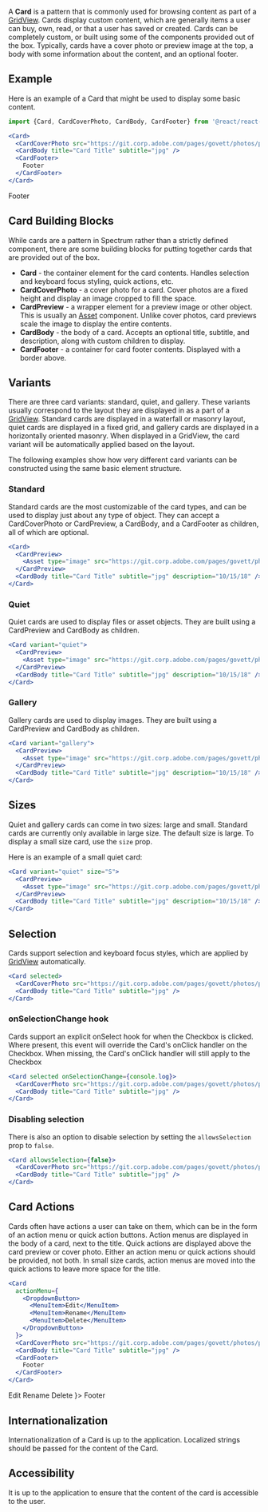 
A **Card** is a pattern that is commonly used for browsing content as part of a [GridView](/components/GridView). Cards display
custom content, which are generally items a user can buy, own, read, or that a user has saved or created. Cards can be completely custom,
or built using some of the components provided out of the box. Typically, cards have a cover photo or preview image at the top, a body with
some information about the content, and an optional footer.

## Example

Here is an example of a Card that might be used to display some basic content.

```jsx
import {Card, CardCoverPhoto, CardBody, CardFooter} from '@react/react-spectrum/Card';

<Card>
  <CardCoverPhoto src="https://git.corp.adobe.com/pages/govett/photos/photos/DSC06369.jpg" />
  <CardBody title="Card Title" subtitle="jpg" />
  <CardFooter>
    Footer
  </CardFooter>
</Card>
```

<div style={{'width': '208px'}}>
  <Card>
    <CardCoverPhoto src="https://git.corp.adobe.com/pages/govett/photos/photos/DSC06369.jpg" />
    <CardBody title="Card Title" subtitle="jpg" />
    <CardFooter>
      Footer
    </CardFooter>
  </Card>
</div>

## Card Building Blocks

While cards are a pattern in Spectrum rather than a strictly defined component, there are some building blocks for putting together
cards that are provided out of the box.

* **Card** - the container element for the card contents. Handles selection and keyboard focus styling, quick actions, etc.
* **CardCoverPhoto** - a cover photo for a card. Cover photos are a fixed height and display an image cropped to fill the space.
* **CardPreview** - a wrapper element for a preview image or other object. This is usually an [Asset](/components/Asset) component.
  Unlike cover photos, card previews scale the image to display the entire contents.
* **CardBody** - the body of a card. Accepts an optional title, subtitle, and description, along with custom children to display.
* **CardFooter** - a container for card footer contents. Displayed with a border above.

## Variants

There are three card variants: standard, quiet, and gallery. These variants usually correspond to the layout they are displayed in
as a part of a [GridView](/components/GridView). Standard cards are displayed in a waterfall or masonry layout, quiet cards are
displayed in a fixed grid, and gallery cards are displayed in a horizontally oriented masonry. When displayed in a GridView, the card
variant will be automatically applied based on the layout.

The following examples show how very different card variants can be constructed using the same basic element structure.

### Standard

Standard cards are the most customizable of the card types, and can be used to display just about any type of object. They can accept a
CardCoverPhoto or CardPreview, a CardBody, and a CardFooter as children, all of which are optional.

```jsx
<Card>
  <CardPreview>
    <Asset type="image" src="https://git.corp.adobe.com/pages/govett/photos/photos/DSC06370.jpg" />
  </CardPreview>
  <CardBody title="Card Title" subtitle="jpg" description="10/15/18" />
</Card>
```

<div style={{'width': '208px'}}>
  <Card>
    <CardPreview>
      <Asset type="image" src="https://git.corp.adobe.com/pages/govett/photos/photos/DSC06369.jpg" />
    </CardPreview>
    <CardBody title="Card Title" subtitle="jpg" description="10/15/18" />
  </Card>
</div>

### Quiet

Quiet cards are used to display files or asset objects. They are built using a CardPreview and CardBody as children.

```jsx
<Card variant="quiet">
  <CardPreview>
    <Asset type="image" src="https://git.corp.adobe.com/pages/govett/photos/photos/DSC04666.jpg" />
  </CardPreview>
  <CardBody title="Card Title" subtitle="jpg" description="10/15/18" />
</Card>
```

<div style={{'width': '208px', 'height': '264px'}}>
  <Card variant="quiet">
    <CardPreview>
      <Asset type="image" src="https://git.corp.adobe.com/pages/govett/photos/photos/DSC04666.jpg" />
    </CardPreview>
    <CardBody title="Card Title" subtitle="jpg" description="10/15/18" />
  </Card>
</div>

### Gallery

Gallery cards are used to display images. They are built using a CardPreview and CardBody as children.

```jsx
<Card variant="gallery">
  <CardPreview>
    <Asset type="image" src="https://git.corp.adobe.com/pages/govett/photos/photos/DSC06370.jpg" />
  </CardPreview>
  <CardBody title="Card Title" subtitle="jpg" description="10/15/18" />
</Card>
```

<div style={{'width': '532px', 'height': '224px'}}>
  <Card variant="gallery">
    <CardPreview>
      <Asset type="image" src="https://git.corp.adobe.com/pages/govett/photos/photos/DSC01822-Pano.jpeg" />
    </CardPreview>
    <CardBody title="Card Title" subtitle="jpg" description="10/15/18" />
  </Card>
</div>

## Sizes

Quiet and gallery cards can come in two sizes: large and small. Standard cards are currently only available in large size.
The default size is large. To display a small size card, use the `size` prop.

Here is an example of a small quiet card:

```jsx
<Card variant="quiet" size="S">
  <CardPreview>
    <Asset type="image" src="https://git.corp.adobe.com/pages/govett/photos/photos/DSC04666.jpg" />
  </CardPreview>
  <CardBody title="Card Title" subtitle="jpg" description="10/15/18" />
</Card>
```

<div style={{'width': '112px', 'height': '136px'}}>
  <Card variant="quiet" size="S">
    <CardPreview>
      <Asset type="image" src="https://git.corp.adobe.com/pages/govett/photos/photos/DSC04666.jpg" />
    </CardPreview>
    <CardBody title="Card Title" subtitle="jpg" description="10/15/18" />
  </Card>
</div>

## Selection

Cards support selection and keyboard focus styles, which are applied by [GridView](/components/GridView) automatically.

```jsx
<Card selected>
  <CardCoverPhoto src="https://git.corp.adobe.com/pages/govett/photos/photos/DSC06370.jpg" />
  <CardBody title="Card Title" subtitle="jpg" />
</Card>
```

<div style={{'width': '208px'}}>
  <Card selected>
    <CardCoverPhoto src="https://git.corp.adobe.com/pages/govett/photos/photos/DSC06370.jpg" />
    <CardBody title="Card Title" subtitle="jpg" />
  </Card>
</div>

### onSelectionChange hook

Cards support an explicit onSelect hook for when the Checkbox is clicked. Where present, this event will override the
Card's onClick handler on the Checkbox. When missing, the Card's onClick handler will still apply to the Checkbox

```jsx
<Card selected onSelectionChange={console.log}>
  <CardCoverPhoto src="https://git.corp.adobe.com/pages/govett/photos/photos/DSC06370.jpg" />
  <CardBody title="Card Title" subtitle="jpg" />
</Card>
```

<div style={{'width': '208px'}}>
  <Card selected onSelectionChange={console.log}>
    <CardCoverPhoto src="https://git.corp.adobe.com/pages/govett/photos/photos/DSC06370.jpg" />
    <CardBody title="Card Title" subtitle="jpg" />
  </Card>
</div>


### Disabling selection

There is also an option to disable selection by setting the `allowsSelection` prop to `false`.

```jsx
<Card allowsSelection={false}>
  <CardCoverPhoto src="https://git.corp.adobe.com/pages/govett/photos/photos/DSC06370.jpg" />
  <CardBody title="Card Title" subtitle="jpg" />
</Card>
```

<div style={{'width': '208px'}}>
  <Card allowsSelection={false}>
    <CardCoverPhoto src="https://git.corp.adobe.com/pages/govett/photos/photos/DSC06370.jpg" />
    <CardBody title="Card Title" subtitle="jpg" />
  </Card>
</div>

## Card Actions

Cards often have actions a user can take on them, which can be in the form of an action menu or quick action buttons.
Action menus are displayed in the body of a card, next to the title. Quick actions are displayed above the card preview
or cover photo. Either an action menu or quick actions should be provided, not both. In small size cards, action menus
are moved into the quick actions to leave more space for the title.

```jsx
<Card
  actionMenu={
    <DropdownButton>
      <MenuItem>Edit</MenuItem>
      <MenuItem>Rename</MenuItem>
      <MenuItem>Delete</MenuItem>
    </DropdownButton>
  }>
  <CardCoverPhoto src="https://git.corp.adobe.com/pages/govett/photos/photos/DSC06369.jpg" />
  <CardBody title="Card Title" subtitle="jpg" />
  <CardFooter>
    Footer
  </CardFooter>
</Card>
```

<div style={{'width': '208px'}}>
  <Card
    actionMenu={
      <DropdownButton>
        <MenuItem>Edit</MenuItem>
        <MenuItem>Rename</MenuItem>
        <MenuItem>Delete</MenuItem>
      </DropdownButton>
    }>
    <CardCoverPhoto src="https://git.corp.adobe.com/pages/govett/photos/photos/DSC06369.jpg" />
    <CardBody title="Card Title" subtitle="jpg" />
    <CardFooter>
      Footer
    </CardFooter>
  </Card>
</div>

## Internationalization

Internationalization of a Card is up to the application. Localized strings should be passed for the content of the Card.

## Accessibility

It is up to the application to ensure that the content of the card is accessible to the user.
